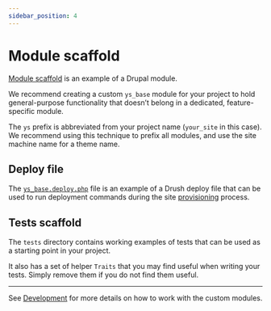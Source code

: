 ```yaml
---
sidebar_position: 4
---
```


# Module scaffold

[Module scaffold](https://github.com/drevops/vortex/tree/develop/web/modules/custom/ys_base)
is an example of a Drupal module.

We recommend creating a custom `ys_base` module for your project to hold
general-purpose functionality that doesn’t belong in a dedicated,
feature-specific module.

The `ys` prefix is abbreviated from your project name (`your_site` in this case).
We recommend using this technique to prefix all modules, and use the site
machine name for a theme name.

## Deploy file

The [`ys_base.deploy.php`](https://github.com/drevops/vortex/blob/develop/web/modules/custom/ys_base/ys_base.deploy.php)
file is an example of a Drush deploy file that can be used
to run deployment commands during the site [provisioning](provision) process.

## Tests scaffold

The `tests` directory contains working examples of tests that can be used as a
starting point in your project.

It also has a set of helper `Traits` that you may find useful when writing your
tests. Simply remove them if you do not find them useful.

---

See [Development](/workflows/development) for more details on how to work with
the custom modules.
